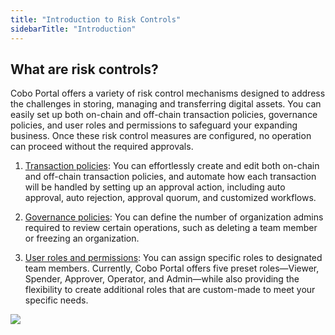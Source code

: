 ```yaml
---
title: "Introduction to Risk Controls"
sidebarTitle: "Introduction"
---
```


## What are risk controls?

Cobo Portal offers a variety of risk control mechanisms designed to address the challenges in storing, managing and transferring digital assets. You can easily set up both on-chain and off-chain transaction policies, governance policies, and user roles and permissions to safeguard your expanding business. Once these risk control measures are configured, no operation can proceed without the required approvals.

1. [Transaction policies](/cn/portal/risk-controls/tx-policies-overview): You can effortlessly create and edit both on-chain and off-chain transaction policies, and automate how each transaction will be handled by setting up an approval action, including auto approval, auto rejection, approval quorum, and customized workflows.

2. [Governance policies](/cn/portal/organization/governance-intro): You can define the number of organization admins required to review certain operations, such as deleting a team member or freezing an organization.

3. [User roles and permissions](/cn/portal/organization/roles-and-permissions): You can assign specific roles to designated team members. Currently, Cobo Portal offers five preset roles—Viewer, Spender, Approver, Operator, and Admin—while also providing the flexibility to create additional roles that are custom-made to meet your specific needs.
<img src="/cn/images/exchange-wallet/risk control.jpg" className="screenshot_full_screen"/>
